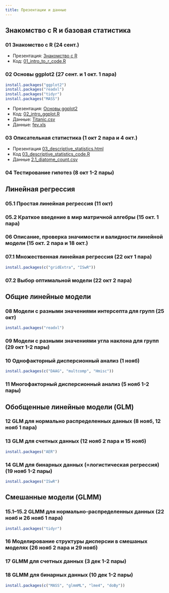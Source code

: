 ```yaml
---
title: Презентации и данные
---
```


## Знакомство с R и базовая статистика

### 01 Знакомство с R (24 сент.)

- Презентация: [Знакомство с R](01_intro_to_r.html)
- Код: [01_intro_to_r_code.R](01_intro_to_r_code.R)

### 02 Основы ggplot2 (27 сент. и 1 окт. 1 пара)

```r
install.packages("ggplot2")
install.packages("readxl")
install.packages("tidyr")
install.packages("MASS")
```

- Презентация: [Основы ggplot2](02_intro_ggplot.html)
- Код: [02_intro_ggplot.R](02_intro_ggplot.R)
- Данные: [Titanic.csv](data/Titanic.csv)
- Данные: [fev.xls](data/fev.xls)

### 03 Описательная статистика (1 окт 2 пара и 4 окт.)

- Презентация [03_descriptive_statistics.html](03_descriptive_statistics.html)
- Код [03_descriptive_statistics_code.R](03_descriptive_statistics_code.R)
- Данные [2.1_diatome_count.csv](data/2.1_diatome_count.csv)

### 04 Тестирование гипотез (8 окт 1-2 пары)

<!-- - Презентация [04_hypothesis_testing.html](04_hypothesis_testing.html) -->
<!-- - Код [04_hypothesis_testing_code.R](04_hypothesis_testing_code.R) -->
<!-- - Данные [aml.csv](data/aml.csv) -->

## Линейная регрессия

### 05.1 Простая линейная регрессия  (11 окт)

<!-- - Презентация: [05.1_LM.html](05.1_LM.html) -->
<!-- - Код: [05.1_LM_code.R](05.1_LM_code.R) -->
<!-- - Данные:  -->
<!--     + [IQ_brain.csv](data/IQ_brain.csv) -->
<!--     + [secher.xls](data/secher.xls) -->

### 05.2 Краткое введение в мир матричной алгебры (15 окт. 1 пара)

<!-- - Презентация: [05.2_Introduction_to_matrix_algebra.html](05.2_Introduction_to_matrix_algebra.html) -->
<!-- - Код: [05.2_Introduction_to_matrix_algebra_code.R](05.2_Introduction_to_matrix_algebra_code.R) -->

### 06 Описание, проверка значимости и валидности линейной модели (15 окт. 2 пара и 18 окт.)

<!-- - Презентация: [06_model_description_testing_and_validation.html](06_model_description_testing_and_validation.html) -->
<!-- - Код:  -->
<!--     + [06_model_description_testing_and_validation_code.R](06_model_description_testing_and_validation_code.R) -->
<!--     + [06_task_assumptions_catsM.R](06_task_assumptions_catsM.R) -->
<!--     + [06_task_assumptions_GAG.R](06_task_assumptions_GAG.R) -->
<!-- - Данные: -->
<!--     + [orly_owl_Lin_4p_5_flat.txt](data/orly_owl_Lin_4p_5_flat.txt) -->
<!--     + [IQ_brain.csv](data/IQ_brain.csv) -->
<!--     + [catsM.xlsx](data/catsM.xlsx) -->
<!--     + [GAGurine.xlsx](data/GAGurine.xlsx) -->

### 07.1 Множественная линейная регрессия (22 окт 1 пара)

```r
install.packages(c("gridExtra", "ISwR"))
```

<!-- - Презентация: [07.1_multiple_LM.html](07.1_multiple_LM.html) -->
<!-- - Код: [07.1_multiple_LM_code.R](07.1_multiple_LM_code.R) -->
<!-- - Данные: [loyn.csv](data/loyn.csv) -->

### 07.2 Выбор оптимальной модели (22 окт 2 пара)

<!-- - Презентация: [07.2_model_selection.html](07.2_model_selection.html) -->
<!-- - Код: [07.2_model_selection_code.R](07.2_model_selection_code.R) -->
<!-- - Данные: [loyn.csv](data/loyn.csv) -->

## Общие линейные модели

### 08 Модели с разными значениями интерсепта для групп (25 окт)

```r
install.packages("readxl")
```

<!-- - Презентация: [08_LM_with_continuous_and_discrete_predictors.html](08_LM_with_continuous_and_discrete_predictors.html) -->
<!-- - Код: [08_LM_with_continuous_and_discrete_predictors_code.R](08_LM_with_continuous_and_discrete_predictors_code.R) -->
<!-- - Данные: -->
<!--     + [goats.xlsx](data/goats.xlsx) -->
<!--     + [vitcap2.csv](data/vitcap2.csv) -->
<!--     + [Puromycin.xlsx](data/Puromycin.xlsx) -->
<!--     + [birthwt.csv](data/birthwt.csv) -->

### 09 Модели с разными значениями угла наклона для групп (29 окт 1-2 пары)

<!-- - Презентация: [09_LM_with_continuous_and_discrete_predictors_interactions.html](09_LM_with_continuous_and_discrete_predictors_interactions.html) -->
<!-- - Код: -->
<!--     + [09_LM_with_continuous_and_discrete_predictors_Practicum.R](09_LM_with_continuous_and_discrete_predictors_Practicum.R) -->
<!--     + [09_LM_with_continuous_and_discrete_predictors_Practicum_without_solution.R](09_LM_with_continuous_and_discrete_predictors_Practicum_without_solution.R) -->

### 10 Однофакторный дисперсионный анализ (1 нояб)

```r
install.packages(c("DAAG", "multcomp", "Hmisc"))
```

<!-- - Презентация: [10_anova.pdf](10_anova.pdf) -->
<!-- - Код: [10_anova_code.R](10_anova_code.R) -->

### 11 Многофакторный дисперсионный анализ (5 нояб 1-2 пары)

<!-- - Презентация: [11_two-way_anova_and_interactions.pdf](11_two-way_anova_and_interactions.pdf) -->
<!-- - Код: [11_two-way_anova_and_interactions_code.R](11_two-way_anova_and_interactions_code.R) -->
<!-- - Данные: [hall.csv](data/hall.csv) -->

## Обобщенные линейные модели (GLM)

### 12 GLM для нормально распределенных данных (8 нояб, 12 нояб 1 пара)



### 13 GLM для счетных данных (12 нояб 2 пара и 15 нояб)

```r
install.packages("AER")
```

<!-- - Презентация: [13_GLM_count.html](13_GLM_count.html) -->
<!-- - Код: [13_GLM_count_code.R](13_GLM_count_code.R) -->
<!-- - Данные: [Pollinators_Montero-Castano, Vila, 2015.xlsx](data/Pollinators_Montero-Castano, Vila, 2015.xlsx) -->

### 14 GLM для бинарных данных (=логистическая регрессия) (19 нояб 1-2 пары)

```r
install.packages("ISwR")
```


<!-- - Презентация: [14_GLM_binary.html](14_GLM_binary.html) -->
<!-- - Код: [14_GLM_binary_code.R](14_GLM_binary_code.R) -->
<!-- - Данные:  -->
<!--     + [polis.csv](data/polis.csv) -->
<!--     + [ICU.csv](data/ICU.csv) -->


## Смешанные модели (GLMM)

### 15.1--15.2 GLMM для нормально-распределенных данных (22 нояб и 26 нояб 1 пара)

```r
install.packages("tidyr")
```

<!-- - Презентация:  -->
<!--     + [15.1_GLMM_gaussian__random_intercept_slope_.pdf](15.1_GLMM_gaussian__random_intercept_slope_.pdf) -->
<!--     + [15.2_GLMM_gaussian__nested_.pdf](15.2_GLMM_gaussian__nested_.pdf) -->
<!-- - Код:  -->
<!--     + [15.1_GLMM_gaussian_(random_intercept_slope)_code.R](15.1_GLMM_gaussian_(random_intercept_slope)_code.R) -->
<!--     + [15.2_GLMM_gaussian_(nested)_code.R](15.2_GLMM_gaussian_(nested)_code.R) -->
<!-- - Данные: [Grazing_native_plants_Gennet_et_al._2017_S1.xlsx](data/Grazing_native_plants_Gennet_et_al._2017_S1.xlsx) -->


### 16 Моделирование структуры дисперсии в смешаных моделях (26 нояб 2 пара и 29 нояб)

<!-- - Презентация: [16_variance_structure.pdf](16_variance_structure.pdf) -->
<!-- - Код: [16_variance_structure_code.R](16_variance_structure_code.R) -->
<!-- - Данные: [Khaitov_2013_myt.csv](data/myt.csv) -->

### 17 GLMM для счетных данных (3 дек 1-2 пары)

<!-- - Презентация: [17_GLMM_count.html](17_GLMM_count.html) -->
<!-- - Код:  -->
<!--     + [17_GLMM_count_code.R](17_GLMM_count_code.R) -->
<!--     + [17_Morris_2015_Ants.R](17_Morris_2015_Ants.R) -->
<!-- - Данные: -->
<!--     + [Roulin_Bersier_2007_Owls.csv](data/Roulin_Bersier_2007_Owls.csv) -->
<!--     + [Morris_2015_Ants.xlsx](data/Morris_2015_Ants.xlsx) -->

### 18 GLMM для бинарных данных (10 дек 1-2 пары)

```r
install.packages(c("MASS", "glmmML", "lme4", "doBy"))
```

<!-- - Презентация: [18_GLMM_binary.html](18_GLMM_binary.html) -->
<!-- - Код: [18_GLMM_binary_code.R](18_GLMM_binary_code.R) -->
<!-- - Данные: -->
<!--     + [myt_gen_morph.csv](data/myt_gen_morph.csv) -->
<!--     + [Gannet_etal_2017.csv](data/Gannet_etal_2017.csv) -->
<!--     + [Yakovis2.csv](data/Yakovis2.csv) -->
